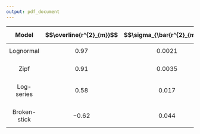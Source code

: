 ```yaml
---
output: pdf_document
---
```



| $$\mathbf{Model}$$     | $$\overline{r^{2}_{m}}$$ | $$\sigma_{\bar{r^{2}_{m}}}$$ | 
|:----------------------:|------------------------:|------------------------:|
|$$\mathrm{Lognormal}$$   |  $$0.97$$   |     $$0.0021$$           |
|   |            |            |
|   $$\mathrm{Zipf}$$   |        $$0.91$$      |   $$0.0035$$            |
|   |            |            |
|$$\mathrm{Log\mbox{-}series}$$   | $$0.58$$    |      $$0.017$$            |
|   |            |            |
|   $$\mathrm{Broken\mbox{-}stick}$$   |    $$-0.62$$    |     $$0.044$$           |
